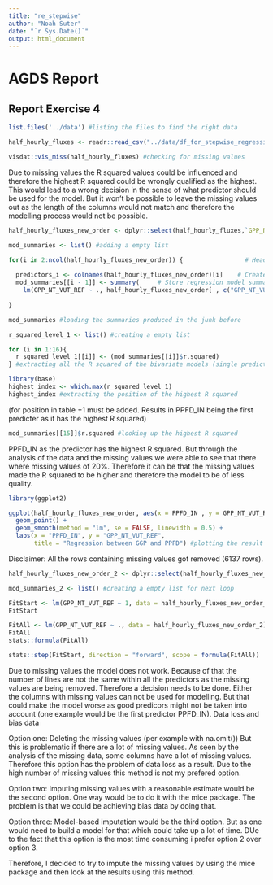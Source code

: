 ```yaml
---
title: "re_stepwise"
author: "Noah Suter"
date: "`r Sys.Date()`"
output: html_document
---
```

# AGDS Report

## Report Exercise 4

```r
list.files('../data') #listing the files to find the right data
```

```r
half_hourly_fluxes <- readr::read_csv("../data/df_for_stepwise_regression.csv") # reading the data into R
```

```r
visdat::vis_miss(half_hourly_fluxes) #checking for missing values
```
Due to missing values the R squared values could be influenced and therefore the highest R squared could be wrongly qualified as the highest. This would lead to a wrong decision in the sense of what predictor should be used for the model. But it won't be possible to leave the missing values out as the length of the columns would not match and therefore the modelling process would not be possible.


```r
half_hourly_fluxes_new_order <- dplyr::select(half_hourly_fluxes,`GPP_NT_VUT_REF`, everything()) #moving our response variable (GPP) column to position one
```

```r
mod_summaries <- list() #adding a empty list
```

```r
for(i in 2:ncol(half_hourly_fluxes_new_order)) {                 # Head of for-loop
 
  predictors_i <- colnames(half_hourly_fluxes_new_order)[i]    # Create vector of predictor names
  mod_summaries[[i - 1]] <- summary(     # Store regression model summary in list
    lm(GPP_NT_VUT_REF ~ ., half_hourly_fluxes_new_order[ , c("GPP_NT_VUT_REF", predictors_i)]))
 
}
```

```r
mod_summaries #loading the summaries produced in the junk before
```


```r
r_squared_level_1 <- list() #creating a empty list
```


```r
for (i in 1:16){
  r_squared_level_1[[i]] <- (mod_summaries[[i]]$r.squared)
} #extracting all the R squared of the bivariate models (single predictor)
```

```r
library(base)
highest_index <- which.max(r_squared_level_1)
highest_index #extracting the position of the highest R squared
```
(for position in table +1 must be added. Results in PPFD_IN being the first predicter as it has the highest R squared)
```r
mod_summaries[[15]]$r.squared #looking up the highest R squared
```

PPFD_IN as the predictor has the highest R squared. But through the analysis of the data and the missing values we were able to see that there where missing values of 20%. Therefore it can be that the missing values made the R squared to be higher and therefore the model to be of less quality.



```r
library(ggplot2)

ggplot(half_hourly_fluxes_new_order, aes(x = PPFD_IN , y = GPP_NT_VUT_REF)) +
  geom_point() +
  geom_smooth(method = "lm", se = FALSE, linewidth = 0.5) +
  labs(x = "PPFD_IN", y = "GPP_NT_VUT_REF",
       title = "Regression between GGP and PPFD") #plotting the result of the regression with one predictor
```

Disclaimer: All the rows containing missing values got removed (6137 rows). 
```r
half_hourly_fluxes_new_order_2 <- dplyr::select(half_hourly_fluxes_new_order,`GPP_NT_VUT_REF`, `PPFD_IN`, everything()) #moving the first predictor to position 2

```

```r
mod_summaries_2 <- list() #creating a empty list for next loop
```

```r
FitStart <- lm(GPP_NT_VUT_REF ~ 1, data = half_hourly_fluxes_new_order_2)
FitStart
```

```r
FitAll <- lm(GPP_NT_VUT_REF ~ ., data = half_hourly_fluxes_new_order_2)
FitAll
stats::formula(FitAll)
```
```r
stats::step(FitStart, direction = "forward", scope = formula(FitAll))
```

Due to missing values the model does not work. Because of that the number of lines are not the same within all the predictors as the missing values are being removed. Therefore a decision needs to be done. Either the columns with missing values can not be used for modelling. But that could make the model worse as good predicors might not be taken into account (one example would be the first predictor PPFD_IN). Data loss and bias data

Option one: Deleting the missing values (per example with na.omit())
But this is problematic if there are a lot of missing values. As seen by the analysis of the missing data, some columns have a lot of missing values. Therefore this option has the problem of data loss as a result. Due to the high number of missing values this method is not my prefered option.

Option two: Imputing missing values with a reasonable estimate would be the second option. One way would be to do it with the mice package. The problem is that we could be achieving bias data by doing that.

Option three: Model-based imputation would be the third option. But as one would need to build a model for that which could take up a lot of time. DUe to the fact that this option is the most time consuming i prefer option 2 over option 3.

Therefore, I decided to try to impute the missing values by using the mice package and then look at the results using this method.














